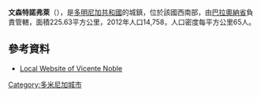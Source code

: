 {{Coord|18|23|N|71|11|W|display=title}}

'''文森特諾弗萊'''（{{lang-es|Vicente Noble}}），是[[多明尼加共和國|多明尼加共和國]]的城鎮，位於該國西南部，由[[巴拉奧納省|巴拉奧納省]]負責管轄，面積225.63平方公里，2012年人口14,758，人口密度每平方公里65人。

==參考資料==
*[https://web.archive.org/web/20070901005409/http://www.vnavanza.es/ Local Website of Vicente Noble]

{{DominicanRepublic-geo-stub}}
[[Category:多米尼加城市|Category:多米尼加城市]]